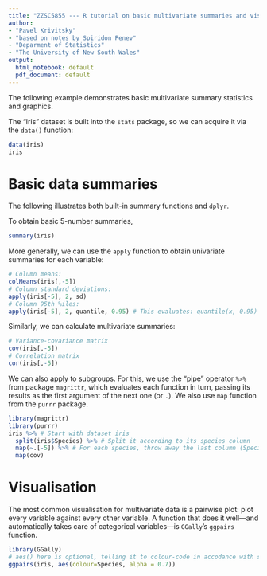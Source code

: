 ```yaml
---
title: "ZZSC5855 --- R tutorial on basic multivariate summaries and visualisation"
author:
- "Pavel Krivitsky"
- "based on notes by Spiridon Penev"
- "Deparment of Statistics"
- "The University of New South Wales"
output:
  html_notebook: default
  pdf_document: default
---
```



The following example demonstrates basic multivariate summary statistics and graphics.

The "Iris" dataset is built into the `stats` package, so we can acquire it via the `data()` function:
```r
data(iris)
iris
```

# Basic data summaries

The following illustrates both built-in summary functions and `dplyr`.

To obtain basic 5-number summaries,
```r
summary(iris)
```

More generally, we can use the `apply` function to obtain univariate summaries for each variable:
```r
# Column means:
colMeans(iris[,-5])
# Column standard deviations:
apply(iris[-5], 2, sd)
# Column 95th %iles:
apply(iris[-5], 2, quantile, 0.95) # This evaluates: quantile(x, 0.95) for x each column in turn.
```

Similarly, we can calculate multivariate summaries:
```r
# Variance-covariance matrix
cov(iris[,-5])
# Correlation matrix
cor(iris[,-5])
```

We can also apply to subgroups. For this, we use the "pipe" operator `%>%` from package `magrittr`, which evaluates each function in turn, passing its results as the first argument of the next one (or `.`). We also use `map` function from the `purrr` package.
```r
library(magrittr)
library(purrr)
iris %>% # Start with dataset iris
  split(iris$Species) %>% # Split it according to its species column
  map(~.[-5]) %>% # For each species, throw away the last column (Species)
  map(cov)
```

# Visualisation
The most common visualisation for multivariate data is a pairwise plot: plot every variable against every other variable. A function that does it well---and automatically takes care of categorical variables---is `GGally`'s `ggpairs` function.

```r
library(GGally)
# aes() here is optional, telling it to colour-code in accodance with species, and using transparency (alpha).
ggpairs(iris, aes(colour=Species, alpha = 0.7))
```
